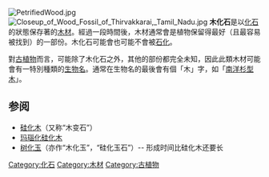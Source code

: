 {{古生物}}
[[File:PetrifiedWood.jpg|right]]
[[File:Closeup_of_Wood_Fossil_of_Thirvakkarai,_Tamil_Nadu.jpg|thumb]]
'''木化石'''是以[[化石|化石]]的狀態保存著的[[木材|木材]]。經過一段時間後，木材通常會是植物保留得最好（且最容易被找到）的一部份。木化石可能會也可能不會被[[石化木|石化]]。

對[[古植物|古植物]]而言，可能除了木化石之外，其他的部份都完全未知，因此此類木材可能會有一特別種類的[[生物名|生物名]]。通常在生物名的最後會有個「木」字，如「[[南洋杉型木|南洋杉型木]]」。

== 参阅 ==
*[[硅化木|硅化木]]（又称“木变石”）
*[[玛瑙化硅化木|玛瑙化硅化木]]
*[[树化玉|树化玉]]（亦作“木化玉”，“硅化玉石”）-- 形成时间比硅化木还要长
{{化石}}
{{早期植物}}
[[Category:化石|Category:化石]]
[[Category:木材|Category:木材]]
[[Category:古植物|Category:古植物]]